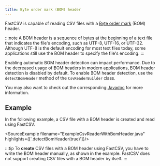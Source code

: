 ```yaml
---
title: Byte order mark (BOM) header
---
```



FastCSV is capable of reading CSV files with a [Byte order mark](https://en.wikipedia.org/wiki/Byte_order_mark)
(BOM) header.

:::note
A BOM header is a sequence of bytes at the beginning of a text file that indicates the file's encoding,
such as UTF-8, UTF-16, or UTF-32.
Although UTF-8 is the default encoding for most text files today,
some applications still use the BOM header to specify the file's encoding.
:::

Enabling automatic BOM header detection can impact performance.
Due to the decreased usage of BOM headers in modern applications, BOM header detection is disabled by default.
To enable BOM header detection, use the `detectBomHeader` method of the `CsvReaderBuilder` class.

You may also want to check out the corresponding
[Javadoc](https://javadoc.io/doc/de.siegmar/fastcsv/latest/de.siegmar.fastcsv/de/siegmar/fastcsv/reader/CsvReader.CsvReaderBuilder.html#detectBomHeader(boolean))
for more information.

## Example

In the following example, a CSV file with a BOM header is created and read using FastCSV.

<SourceExample filename="ExampleCsvReaderWithBomHeader.java" highlights={['.detectBomHeader(true)']}/>

:::tip
To **create** CSV files with a BOM header using FastCSV, you have to write the BOM header manually,
as shown in the example. FastCSV does not support creating CSV files with a BOM header by itself.
:::
